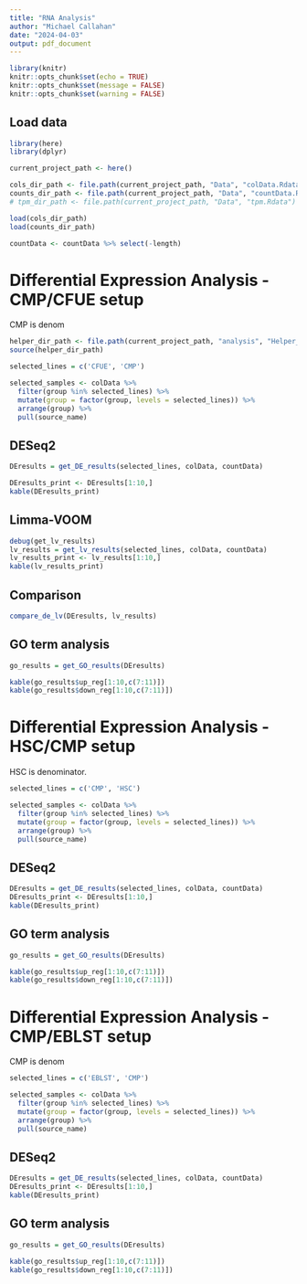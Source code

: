 ```yaml
---
title: "RNA Analysis"
author: "Michael Callahan"
date: "2024-04-03"
output: pdf_document
---
```


```r
library(knitr)
knitr::opts_chunk$set(echo = TRUE)
knitr::opts_chunk$set(message = FALSE)
knitr::opts_chunk$set(warning = FALSE)
```

## Load data
```r
library(here)
library(dplyr)

current_project_path <- here()

cols_dir_path <- file.path(current_project_path, "Data", "colData.Rdata")
counts_dir_path <- file.path(current_project_path, "Data", "countData.Rdata")
# tpm_dir_path <- file.path(current_project_path, "Data", "tpm.Rdata")

load(cols_dir_path)
load(counts_dir_path)

countData <- countData %>% select(-length)
```

# Differential Expression Analysis - CMP/CFUE setup
CMP is denom
```r
helper_dir_path <- file.path(current_project_path, "analysis", "Helper_functions.R")
source(helper_dir_path)

selected_lines = c('CFUE', 'CMP')

selected_samples <- colData %>%
  filter(group %in% selected_lines) %>%
  mutate(group = factor(group, levels = selected_lines)) %>%
  arrange(group) %>%
  pull(source_name)
```

## DESeq2
```R
DEresults = get_DE_results(selected_lines, colData, countData)

DEresults_print <- DEresults[1:10,]
kable(DEresults_print)
```

## Limma-VOOM
```r
debug(get_lv_results)
lv_results = get_lv_results(selected_lines, colData, countData)
lv_results_print <- lv_results[1:10,]
kable(lv_results_print)
```

## Comparison
```r
compare_de_lv(DEresults, lv_results)
```

## GO term analysis
```r
go_results = get_GO_results(DEresults)

kable(go_results$up_reg[1:10,c(7:11)])
kable(go_results$down_reg[1:10,c(7:11)])
```

# Differential Expression Analysis - HSC/CMP setup
HSC is denominator.
```r
selected_lines = c('CMP', 'HSC')

selected_samples <- colData %>%
  filter(group %in% selected_lines) %>%
  mutate(group = factor(group, levels = selected_lines)) %>%
  arrange(group) %>%
  pull(source_name)
```

## DESeq2
```R
DEresults = get_DE_results(selected_lines, colData, countData)
DEresults_print <- DEresults[1:10,]
kable(DEresults_print)
```

## GO term analysis
```r
go_results = get_GO_results(DEresults)

kable(go_results$up_reg[1:10,c(7:11)])
kable(go_results$down_reg[1:10,c(7:11)])
```

# Differential Expression Analysis - CMP/EBLST setup
CMP is denom
```r
selected_lines = c('EBLST', 'CMP')

selected_samples <- colData %>%
  filter(group %in% selected_lines) %>%
  mutate(group = factor(group, levels = selected_lines)) %>%
  arrange(group) %>%
  pull(source_name)
```

## DESeq2
```R
DEresults = get_DE_results(selected_lines, colData, countData)
DEresults_print <- DEresults[1:10,]
kable(DEresults_print)
```

## GO term analysis
```r
go_results = get_GO_results(DEresults)

kable(go_results$up_reg[1:10,c(7:11)])
kable(go_results$down_reg[1:10,c(7:11)])
```
